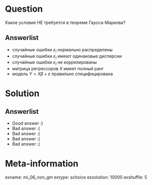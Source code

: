 Question
========

Какое условие НЕ требуется в теореме Гаусса-Маркова?


Answerlist
----------
* случайные ошибки $\varepsilon_i$ нормально распределены
* случайные ошибки $\varepsilon_i$ имеют одинаковые дисперсии
* случайные ошибки $\varepsilon_i$ не коррелированы
* матрица регрессоров $X$ имеет полный ранг
* модель $Y=X\beta + \varepsilon$ правильно специфицирована

Solution
========

Answerlist
----------
*  Good answer :)
*  Bad answer :(
*  Bad answer :(
*  Bad answer :(
*  Bad answer :(

Meta-information
================
exname: mi_06_non_gm
extype: schoice
exsolution: 10000
exshuffle: 5
